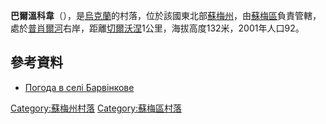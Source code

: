 {{coord|50|51|9|N|34|50|0|E|scale:100000|display=title}}

'''巴爾溫科韋'''（{{lang-uk|Барвінкове}}），是[[烏克蘭|烏克蘭]]的村落，位於該國東北部[[蘇梅州|蘇梅州]]，由[[蘇梅區|蘇梅區]]負責管轄，處於[[普肖爾河|普肖爾河]]右岸，距離[[切爾沃涅_(蘇梅區)|切爾沃涅]]1公里，海拔高度132米，2001年人口92。

==參考資料==
* [http://weather.in.ua/ua/symskaja/682 Погода в селі Барвінкове] {{Wayback|url=http://weather.in.ua/ua/symskaja/682 |date=20111219221807 }}

{{DEFAULTSORT:Барвінкове}}
[[Category:蘇梅州村落|Category:蘇梅州村落]]
[[Category:蘇梅區村落|Category:蘇梅區村落]]


{{Sumy-geo-stub}}